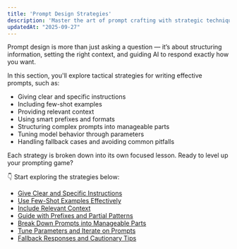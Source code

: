 ```yaml
---
title: 'Prompt Design Strategies'
description: 'Master the art of prompt crafting with strategic techniques to guide AI responses, structure output, and enhance clarity.'
updatedAt: "2025-09-27"
---
```


Prompt design is more than just asking a question — it’s about structuring information, setting the right context, and guiding AI to respond exactly how you want.

In this section, you'll explore tactical strategies for writing effective prompts, such as:

- Giving clear and specific instructions
- Including few-shot examples
- Providing relevant context
- Using smart prefixes and formats
- Structuring complex prompts into manageable parts
- Tuning model behavior through parameters
- Handling fallback cases and avoiding common pitfalls

Each strategy is broken down into its own focused lesson. Ready to level up your prompting game?

👇 Start exploring the strategies below:

- [Give Clear and Specific Instructions](./clear-instructions)
- [Use Few-Shot Examples Effectively](./few-shot-examples)
- [Include Relevant Context](./context-strategies)
- [Guide with Prefixes and Partial Patterns](./prefixes-patterns)
- [Break Down Prompts into Manageable Parts](./modular-prompts)
- [Tune Parameters and Iterate on Prompts](./parameters-iteration)
- [Fallback Responses and Cautionary Tips](./fallback-caution)

